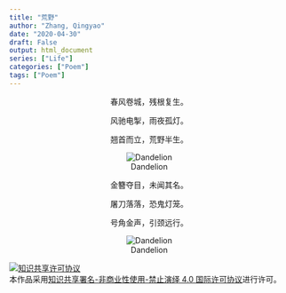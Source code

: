 ```yaml
---
title: "荒野"
author: "Zhang, Qingyao"
date: "2020-04-30"
draft: False
output: html_document
series: ["Life"]
categories: ["Poem"]
tags: ["Poem"]
---
```

<center>
春风卷城，残根复生。

风驰电掣，雨夜孤灯。

翘首而立，荒野半生。

![Dandelion](https://psych.netlify.app/post/dandelion/dandelion1.jpg)

金簪夺目，未闻其名。

屠刀落落，恐鬼灯笼。

号角金声，引颈远行。

![Dandelion](https://psych.netlify.app/post/dandelion/dandelion2.jpg)

</center>

<a rel="license" href="http://creativecommons.org/licenses/by-nc-nd/4.0/"><img alt="知识共享许可协议" style="border-width:0" src="https://i.creativecommons.org/l/by-nc-nd/4.0/88x31.png" /></a><br />本作品采用<a rel="license" href="http://creativecommons.org/licenses/by-nc-nd/4.0/">知识共享署名-非商业性使用-禁止演绎 4.0 国际许可协议</a>进行许可。
